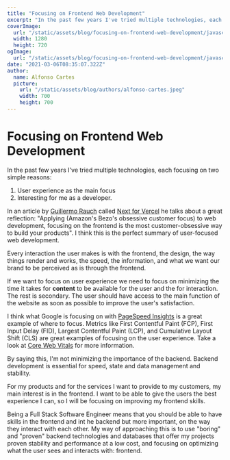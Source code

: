 ```yaml
---
title: "Focusing on Frontend Web Development"
excerpt: "In the past few years I've tried multiple technologies, each focusing on two simple reasons..."
coverImage: 
  url: "/static/assets/blog/focusing-on-frontend-web-development/javascript-1280.jpg"
  width: 1280
  height: 720
ogImage:
  url: "/static/assets/blog/focusing-on-frontend-web-development/javascript-1280.jpg"
date: "2021-03-06T08:35:07.322Z"
author:
  name: Alfonso Cartes
  picture: 
    url: "/static/assets/blog/authors/alfonso-cartes.jpeg"
    width: 700
    height: 700
---
```


# Focusing on Frontend Web Development

In the past few years I've tried multiple technologies, each focusing on two simple reasons:

1. User experience as the main focus
2. Interesting for me as a developer.

In an article by [Guillermo Rauch](https://www.rauchg.com) called [Next for Vercel](https://rauchg.com/2020/next-for-vercel#frontend-focus) he talks about a great reflection: "Applying (Amazon's Bezo's obsessive customer focus) to web development, focusing on the frontend is the most customer-obsessive way to build your products". I think this is the perfect summary of user-focused web development.

Every interaction the user makes is with the frontend, the design, the way things render and works, the speed, the information, and what we want our brand to be perceived as is through the frontend.

If we want to focus on user experience we need to focus on minimizing the time it takes for **content** to be available for the user and the for interaction. The rest is secondary. The user should have access to the main function of the website as soon as possible to improve the user's satisfaction.

I think what Google is focusing on with [PageSpeed Insights](https://developers.google.com/speed/docs/insights/v5/about) is a great example of where to focus. Metrics like First Contentful Paint (FCP), First Input Delay (FID), Largest Contentful Paint (LCP), and Cumulative Layout Shift (CLS) are great examples of focusing on the user experience. Take a look at [Core Web Vitals](https://web.dev/vitals/) for more information.

By saying this, I'm not minimizing the importance of the backend. Backend development is essential for speed, state and data management and stability.

For my products and for the services I want to provide to my customers, my main interest is in the frontend. I want to be able to give the users the best experience I can, so I will be focusing on improving my frontend skills.

Being a Full Stack Software Engineer means that you should be able to have skills in the frontend and int he backend but more important, on the way they interact with each other. My way of approaching this is to use "boring" and "proven" backend technologies and databases that offer my projects proven stability and performance at a low cost, and focusing on optimizing what the user sees and interacts with: frontend.